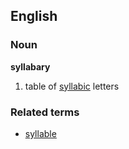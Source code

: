 ==English==
===Noun===
'''syllabary'''

# table of [[syllabic]] letters

===Related terms===
*[[syllable]]